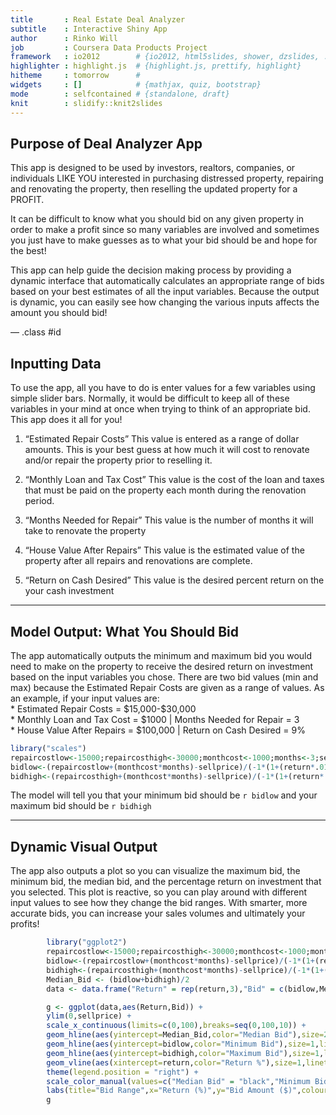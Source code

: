 ---
title       : Real Estate Deal Analyzer
subtitle    : Interactive Shiny App
author      : Rinko Will
job         : Coursera Data Products Project
framework   : io2012        # {io2012, html5slides, shower, dzslides, ...}
highlighter : highlight.js  # {highlight.js, prettify, highlight}
hitheme     : tomorrow      # 
widgets     : []            # {mathjax, quiz, bootstrap}
mode        : selfcontained # {standalone, draft}
knit        : slidify::knit2slides
---

## Purpose of Deal Analyzer App

This app is designed to be used by investors, realtors, companies, or individuals LIKE YOU interested
in purchasing distressed property, repairing and renovating the property, then reselling the 
updated property for a PROFIT.

It can be difficult to know what you should bid on any given property in order to make a profit since so many variables are involved and sometimes you just have to make guesses as to what your bid should be and hope for the best!

This app can help guide the decision making process by providing a dynamic interface that automatically calculates an appropriate range of bids based on your best estimates of all the input variables. Because the output is dynamic, you can easily see how changing the various inputs affects the amount you should bid!

--- .class #id 

## Inputting Data

To use the app, all you have to do is enter values for a few variables using simple slider bars. Normally, it would be difficult to keep all of these variables in your mind at once when trying to think of an appropriate bid. This app does it all for you!

1. "Estimated Repair Costs"
    This value is entered as a range of dollar amounts. This is your best guess at how much it will cost to renovate and/or repair the property prior to reselling it.
        
2. "Monthly Loan and Tax Cost"
    This value is the cost of the loan and taxes that must be paid on the property each month during the renovation period.
    
3. "Months Needed for Repair"
    This value is the number of months it will take to renovate the property
    
4. "House Value After Repairs"
    This value is the estimated value of the property after all repairs and renovations are complete.
    
5. "Return on Cash Desired"
    This value is the desired percent return on the your cash investment

---

## Model Output: What You Should Bid

The app automatically outputs the minimum and maximum bid you would need to make on the property to receive the desired return on investment based on the input variables you chose. There are two bid values (min and max) because the Estimated Repair Costs are given as a range of values. As an example, if your input values are:  
* Estimated Repair Costs = $15,000-$30,000  
* Monthly Loan and Tax Cost = $1000 | Months Needed for Repair = 3  
* House Value After Repairs = $100,000 | Return on Cash Desired = 9%  

```{r}
library("scales")
repaircostlow<-15000;repaircosthigh<-30000;monthcost<-1000;months<-3;sellprice<-100000;return<-9
bidlow<-(repaircostlow+(monthcost*months)-sellprice)/(-1*(1+(return*.01)));bidlow <- dollar(round(bidlow,digits=0))
bidhigh<-(repaircosthigh+(monthcost*months)-sellprice)/(-1*(1+(return*.01)));bidhigh <- dollar(round(bidhigh,digits=0))
```
  
The model will tell you that your minimum bid should be `r bidlow` and your maximum bid should be `r bidhigh`

---

## Dynamic Visual Output

The app also outputs a plot so you can visualize the maximum bid, the minimum bid, the median bid, and the percentage return on investment that you selected. This plot is reactive, so you can play around with different input values to see how they change the bid ranges. With smarter, more accurate bids, you can increase your sales volumes and ultimately your profits!

```{r fig.height=4, fig.width=8, echo=FALSE}
        library("ggplot2")
        repaircostlow<-15000;repaircosthigh<-30000;monthcost<-1000;months<-3;sellprice<-100000;return<-9
        bidlow<-(repaircostlow+(monthcost*months)-sellprice)/(-1*(1+(return*.01)))
        bidhigh<-(repaircosthigh+(monthcost*months)-sellprice)/(-1*(1+(return*.01)))               
        Median_Bid <- (bidlow+bidhigh)/2
        data <- data.frame("Return" = rep(return,3),"Bid" = c(bidlow,Median_Bid,bidhigh))

        g <- ggplot(data,aes(Return,Bid)) + 
        ylim(0,sellprice) + 
        scale_x_continuous(limits=c(0,100),breaks=seq(0,100,10)) +
        geom_hline(aes(yintercept=Median_Bid,color="Median Bid"),size=2,linetype="solid") + 
        geom_hline(aes(yintercept=bidlow,color="Minimum Bid"),size=1,linetype="dotted",show.legend=TRUE) + 
        geom_hline(aes(yintercept=bidhigh,color="Maximum Bid"),size=1,linetype="dotted",show.legend=TRUE) + 
        geom_vline(aes(xintercept=return,color="Return %"),size=1,linetype="dotdash") +
        theme(legend.position = "right") +
        scale_color_manual(values=c("Median Bid" = "black","Minimum Bid" = "blue","Maximum Bid" = "green","Return %" = "red")) +
        labs(title="Bid Range",x="Return (%)",y="Bid Amount ($)",colour="Bid and Return Guides")
        g
```